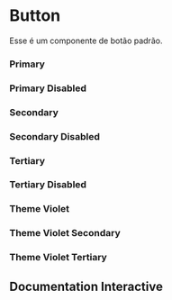 

<Meta of={Story} />


# Button

Esse é um componente de botão padrão.

### Primary
<Canvas of={Story.Primary}/>

### Primary Disabled
<Canvas of={Story.Disabled}/>

### Secondary
<Canvas of={Story.Secondary}/>

### Secondary Disabled
<Canvas of={Story.SecondaryDisabled}/>

### Tertiary
<Canvas of={Story.Tertiary}/>

### Tertiary Disabled
<Canvas of={Story.TertiaryDisabled}/>

### Theme Violet
<Canvas of={Story.Violet}/>

### Theme Violet Secondary
<Canvas of={Story.VioletSecondary}/>


### Theme Violet Tertiary
<Canvas of={Story.VioletTertiary}/>

## Documentation Interactive

<Primary/>
<Controls/>